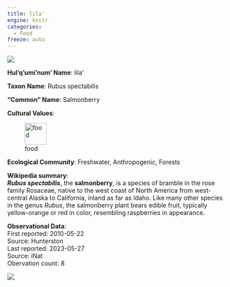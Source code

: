```yaml
---
title: lila'
engine: knitr
categories:
  - Food
freeze: auto
---
```

![](https://inaturalist-open-data.s3.amazonaws.com/photos/313742389/medium.jpg){fig-alt="lila' - Salmonberry"}

**Hul'q'umi'num' Name**: lila'



**Taxon Name**: Rubus spectabilis

**"Common" Name**: Salmonberry

**Cultural Values**:  

::: {layout-nrow=1 style="width:60%"}
![food](/files/food.svg){width=50px}
:::

**Ecological Community**: Freshwater, Anthropogenic, Forests

**Wikipedia summary**:  
<i><b>Rubus spectabilis</b></i>, the <b>salmonberry</b>, is a species of bramble in the rose family Rosaceae, native to the west coast of North America from west-central Alaska to California, inland as far as Idaho. Like many other species in the genus <i>Rubus</i>, the salmonberry plant bears edible fruit, typically yellow-orange or red in color, resembling raspberries in appearance.

**Observational Data**:   
First reported: 2010-05-22  
Source: Hunterston  
Last reported: 2023-05-27  
Source: iNat  
Obervation count: 8

![](community_dist.png)
